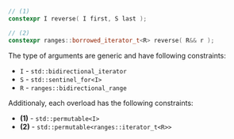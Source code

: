 ```cpp
// (1)
constexpr I reverse( I first, S last );

// (2)
constexpr ranges::borrowed_iterator_t<R> reverse( R&& r );
```

The type of arguments are generic and have following constraints:
- `I` - `std::bidirectional_iterator`
- `S` - `std::sentinel_for<I>`
- `R` - `ranges::bidirectional_range`

Additionaly, each overload has the following constraints:
- **(1)** - `std::permutable<I>`
- **(2)** - `std::permutable<ranges::iterator_t<R>>`
